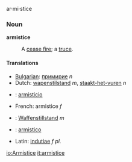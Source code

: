 ar·mi·stice

===Noun===
'''armistice'''

:A [[cease fire]]; a [[truce]].

====Translations====
*[[Bulgarian]]: [[примирие]] ''n''
*Dutch: [[wapenstilstand]] ''m'', [[staakt-het-vuren]] ''n''
* {{es}} : [[armisticio]]
*French: armistice ''f''
* {{de}} : [[Waffenstillstand]] ''m''
* {{io}} : [[armistico]]
*Latin: [[indutiae]] ''f pl.''

[[io:Armistice]]
[[it:armistice]]